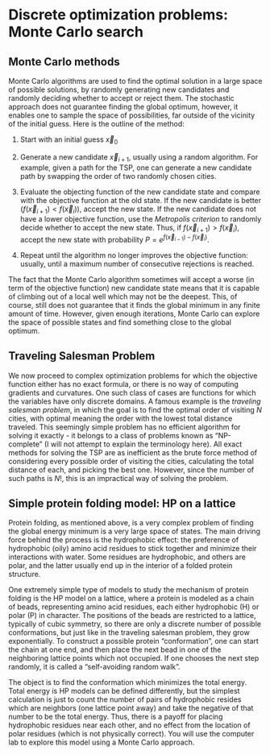 # Discrete optimization problems: Monte Carlo search

## Monte Carlo methods

Monte Carlo algorithms are used to find the optimal solution in a large
space of possible solutions, by randomly generating new candidates and
randomly deciding whether to accept or reject them. The stochastic
approach does not guarantee finding the global optimum, however, it
enables one to sample the space of possibilities, far outside of the
vicinity of the initial guess. Here is the outline of the method:

1.  Start with an initial guess $\vec x_0$

2.  Generate a new candidate $\vec x_{i+1}$, usually using a random
    algorithm. For example, given a path for the TSP, one can generate a
    new candidate path by swapping the order of two randomly chosen
    cities.

3.  Evaluate the objecting function of the new candidate state and
    compare with the objective function at the old state. If the new
    candidate is better ($f(\vec x_{i+1}) < f(\vec x_i)$), accept the
    new state. If the new candidate does not have a lower objective
    function, use the *Metropolis criterion* to randomly decide whether
    to accept the new state. Thus, if $f(\vec x_{i+1}) > f(\vec x_i)$,
    accept the new state with probability
    $P = e^{f(\vec x_{i-1}) - f(\vec x_i)}$.

4.  Repeat until the algorithm no longer improves the objective
    function: usually, until a maximum number of consecutive rejections
    is reached.

The fact that the Monte Carlo algorithm sometimes will accept a worse
(in term of the objective function) new candidate state means that it is
capable of climbing out of a local well which may not be the deepest.
This, of course, still does not guarantee that it finds the global
minimum in any finite amount of time. However, given enough iterations,
Monte Carlo can explore the space of possible states and find something
close to the global optimum.

## Traveling Salesman Problem

We now proceed to complex optimization problems for which the objective
function either has no exact formula, or there is no way of computing
gradients and curvatures. One such class of cases are functions for
which the variables have only discrete domains. A famous example is the
*traveling salesman problem*, in which the goal is to find the optimal
order of visiting $N$ cities, with optimal meaning the order with the
lowest total distance traveled. This seemingly simple problem has no
efficient algorithm for solving it exactly - it belongs to a class of
problems known as "NP-complete" (I will not attempt to explain the
terminology here). All exact methods for solving the TSP are as
inefficient as the brute force method of considering every possible
order of visiting the cities, calculating the total distance of each,
and picking the best one. However, since the number of such paths is
$N!$, this is an impractical way of solving the problem.

## Simple protein folding model: HP on a lattice

Protein folding, as mentioned above, is a very complex problem of
finding the global energy minimum is a very large space of states. The
main driving force behind the process is the hydrophobic effect: the
preference of hydrophobic (oily) amino acid residues to stick together
and minimize their interactions with water. Some residues are
hydrophobic, and others are polar, and the latter usually end up in the
interior of a folded protein structure.

One extremely simple type of models to study the mechanism of protein
folding is the HP model on a lattice, where a protein is modeled as a
chain of beads, representing amino acid residues, each either
hydrophobic (H) or polar (P) in character. The positions of the beads
are restricted to a lattice, typically of cubic symmetry, so there are
only a discrete number of possible conformations, but just like in the
traveling salesman problem, they grow exponentially. To construct a
possible protein "conformation", one can start the chain at one end, and
then place the next bead in one of the neighboring lattice points which
not occupied. If one chooses the next step randomly, it is called a
"self-avoiding random walk".

The object is to find the conformation which minimizes the total energy.
Total energy is HP models can be defined differently, but the simplest
calculation is just to count the number of pairs of hydrophobic resides
which are neighbors (one lattice point away) and take the negative of
that number to be the total energy. Thus, there is a payoff for placing
hydrophobic residues near each other, and no effect from the location of
polar residues (which is not physically correct). You will use the
computer lab to explore this model using a Monte Carlo approach.
